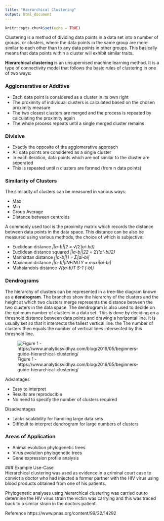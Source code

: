 ```yaml
---
title: "Hierarchical Clustering"
output: html_document
---
```


```r
knitr::opts_chunk$set(echo = TRUE)
```

Clustering is a method of dividing data points in a data set into a number of
groups, or clusters, where the data points in the same group are more similar to
each other than to any data points in other groups.  This basically means that
data points within a cluster will exhibit similar traits. 

**Hierarchical clustering** is an unsupervised machine learning method.  It is 
a type of connectivity model that follows the basic rules of clustering in one 
of two ways:

### Agglomerative or Additive
* Each data point is considered as a cluster in its own right
* The proximity of individual clusters is calculated based on the chosen
proximity measure
* The two closest clusters are merged and the process is repeated by calculating
 the proximity again
 * The whole process repeats until a single merged cluster remains

### Divisive
* Exactly the opposite of the agglomerative approach
* All data points are considered as a single cluster
* In each iteration, data points which are not similar to the cluster are
seperated
* This is repeated until n clusters are formed (from n data points)

### Similarity of Clusters
The similarity of clusters can be measured in various ways:

* Max
* Min
* Group Average
* Distance between centroids

A commonly used tool is the proximity matrix which records the distance between
data points in the data space.  This distance can be also be measured using 
various methods, the choice of which is subjective:

* Euclidean distance _||a-b||2 = √(Σ(ai-bi))_
* Euclidean distance squared _||a-b||22 = Σ((ai-bi)2)_
* Manhattan distance _||a-b||1 = Σ|ai-bi|_
* Maximum distance _||a-b||INFINITY = maxi|ai-bi|_
* Mahalanobis distance _√((a-b)T S-1 (-b))_

### Dendrograms
The hierarchy of clusters can be represented in a tree-like diagram known as a 
**dendrogram**.  The branches show the hierarchy of the clusters and the height
at which two clusters merge represents the distance between the two clusters in
the data space.  The dendrogram is also used to decide on the optimum number of 
clusters in a data set.  This is done by deciding on a threshold distance
between data points and drawing a horizontal line.  It is usually set so that it
intersects the tallest vertical line.  the The number of clusters then
equals the number of vertical lines intersected by this threshold line.

![Figure 1 - https://www.analyticsvidhya.com/blog/2019/05/beginners-guide-hierarchical-clustering/](dendrogram.png)


Advantages 

* Easy to interpret
* Results are reproducible
* No need to specify the number of clusters required

Disadvantages

* Lacks scalability for handling large data sets
* Difficult to interpret dendrogram for large numbers of clusters  

### Areas of Application

* Animal evolution phylogenetic trees
* Virus evolution phylogenetic trees
* Gene expression profile analysis  


### Example Use-Case   
Hierarchical clustering was used as evidence in a criminal court case to convict 
a doctor who had injected a former partner with the HIV virus using blood products
obtained from one of his patients.

Phylogenetic analyses using hierarchical clustering was carried out to determine 
the HIV virus strain the victim was carrying and this was traced back to a similar
strain in the doctors patient.

Reference https://www.pnas.org/content/99/22/14292




